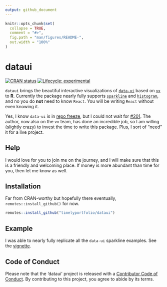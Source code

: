 ```yaml
---
output: github_document
---
```


<!-- README.md is generated from README.Rmd. Please edit that file -->

```r
knitr::opts_chunk$set(
  collapse = TRUE,
  comment = "#>",
  fig.path = "man/figures/README-",
  out.width = "100%"
)
```
# dataui

<!-- badges: start -->
[![CRAN status](https://www.r-pkg.org/badges/version/dataui)](https://CRAN.R-project.org/package=dataui)
[![Lifecycle: experimental](https://img.shields.io/badge/lifecycle-experimental-orange.svg)](https://www.tidyverse.org/lifecycle/#experimental)
<!-- badges: end -->

`dataui` brings the beautiful interactive visualizations of [`data-ui`](https://williaster.github.io/data-ui) based on [`vx`](https://vx-demo.now.sh/) to **R**.  Currently the package nearly fully supports [`sparkline`](https://williaster.github.io/data-ui/?selectedKind=sparkline&selectedStory=Kitchen%20sink&full=0&addons=0&stories=1&panelRight=0) and [`histogram`](https://williaster.github.io/data-ui/?selectedKind=histogram&selectedStory=Playground&full=0&addons=0&stories=1&panelRight=0), and no you do **not** need to know `React`.  You will be writing `React` without even knowing it.

Yes, I know `data-ui` is in [repo freeze](https://github.com/williaster/data-ui#repo-freeze-), but I could not wait for [#201](https://github.com/williaster/data-ui/issues/201).  The author, now also on the `vx` team, has done an incredible job, so I am willing (slightly crazy) to invest the time to write this package.  Plus, I sort of "need" it for a live project.

## Help

I would love for you to join me on the journey, and I will make sure that this is a friendly and welcoming place.  If money is more abundant than time for you, then let me know as well.

## Installation

Far from CRAN-worthy but hopefully there eventually, `remotes::install_github()` for now.

``` r
remotes::install_github("timelyportfolio/dataui")
```

## Example

I was able to nearly fully replicate all the `data-ui` sparkline examples.  See the [vignette]().

## Code of Conduct

Please note that the 'dataui' project is released with a
[Contributor Code of Conduct](CODE_OF_CONDUCT.md).
By contributing to this project, you agree to abide by its terms.
